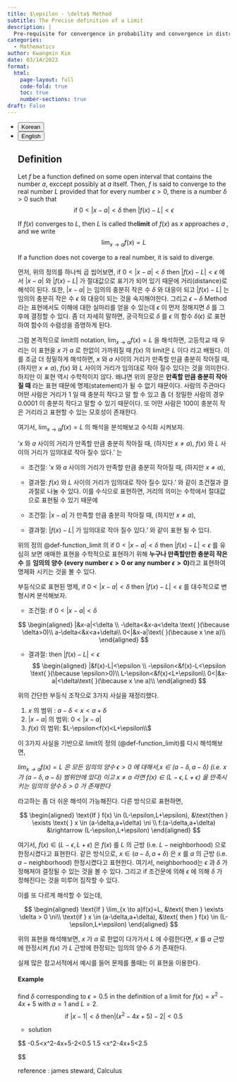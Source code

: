 ```yaml
---
title: $\epsilon - \delta$ Method
subtitle: The Precise definition of a Limit
description: |
  Pre-requisite for convergence in probability and convergence in distribution.
categories:
  - Mathematics
author: Kwangmin Kim
date: 03/14/2023
format: 
  html:
    page-layout: full
    code-fold: true
    toc: true
    number-sections: true
draft: False
---
```


<ul class="nav nav-pills" id="language-tab" role="tablist">
  <li class="nav-item" role="presentation">
    <button class="nav-link active" id="Korean-tab" data-bs-toggle="tab" data-bs-target="#Korean" type="button" role="tab" aria-controls="Korean" aria-selected="true">Korean</button>
  </li>
  <li class="nav-item" role="presentation">
    <button class="nav-link" id="English-tab" data-bs-toggle="tab" data-bs-target="#English" type="button" role="tab" aria-controls="knitr" aria-selected="false">English</button>
  </li>

<div class="tab-content" id="language-tabcontent">

<div class="tab-pane fade  show active" id="Korean" role="tabpanel" aria-labelledby="Korean-tab">

::: {#Korean .tab-pane .fade .show .active role="tabpanel" aria-labelledby="Korean-tab"}

## Definition

::: {#def-function_limit}

Let $f$ be a function defined on some open interval that contains the number $a$, exccept possibly at $a$ itself. Then, $f$ is said to converge to the real number $L$ provided that for every number $\epsilon>0$, there is a number $\delta>0$ such that
$$
\text{if } 0<|x-a|<\delta \text{ then } |f(x)-L|<\epsilon
$$

If $f(x)$ converges to $L$, then $L$ is called the**limit** of $f(x)$ as $x$ approaches $a$ , and we write
$$
\lim_{x \to a} f(x) =L
$$

If a function does not coverge to a real number, it is said to diverge.

:::

먼저, 위의 정의를 하나씩 곱 씹어보면, $\text{if } 0<|x-a|<\delta \text{ then } |f(x)-L|<\epsilon$ 에서 $|x-a|$ 와 $|f(x)-L|$ 가 절대값으로 표기가 되어 있기 때문에 거리(distance)로 해석이 된다. 또한, $|x-a|$ 는 임의의 충분히 작은 수 $\delta$ 와 대응이 되고 $|f(x)-L|$ 는 임의의 충분히 작은 수 $\epsilon$ 와 대응이 되는 것을 숙지해야한다. 그리고 $\epsilon - \delta$ Method 라는 표현에서도 이해에 대한 실마리를 얻을 수 있는데 $\epsilon$ 이 먼저 정해지면 $\delta$ 를 그 후에 결정할 수 있다. 좀 더 자세히 말하면, 궁극적으로 $\delta$ 를 $\epsilon$ 의 함수 $\delta(\epsilon)$ 로 표현하여 함수의 수렴성을 증명하게 된다. 

그럼 본격적으로 limit의 notation, $\lim_{x \to a} f(x) =L$ 을 해석하면, 고등학교 때 우리는 이 표현을 $x$ 가 $a$ 로 한없이 가까워질 때 $f(x)$ 의 limit은 $L$ 이다 라고 배웠다. 이를 조금 더 정밀하게 해석하면, $x$ 와 $a$ 사이의 거리가 만족할 만큼 충분히 작아질 때, (하지만 $x\ne a$), $f(x)$ 와 $L$ 사이의 거리가 임의대로 작아 질수 있다는 것을 의미한다. 하지만 이 표현 역시 수학적이지 않다. 왜냐면 위의 문장은 **만족할 만큼 충분히 작아질 때** 라는 표현 때문에 명제(statement)가 될 수 없기 때문이다. 사람의 주관마다 어떤 사람은 거리가 1 일 때 충분히 작다고 말 할 수 있고 좀 더 정밀한 사람의 경우 0.0001 이 충분히 작다고 말할 수 있기 때문이다. 또 어떤 사람은 100이 충분히 작은 거리라고 표현할 수 있는 모호성이 존재한다. 

여기서, $\lim_{x \to a} f(x) =L$ 의 해석을 분석해보고 수식화 시켜보자. 

'$x$ 와 $a$ 사이의 거리가 만족할 만큼 충분히 작아질 때, (하지만 $x\ne a$), $f(x)$ 와 $L$ 사이의 거리가 임의대로 작아 질수 있다.' 는 

* 조건절: '$x$ 와 $a$ 사이의 거리가 만족할 만큼 충분히 작아질 때, (하지만 $x\ne a$),
* 결과절: $f(x)$ 와 $L$ 사이의 거리가 임의대로 작아 질수 있다.' 
와 같이 조건절과 결과절로 나눌 수 있다. 이를 수식으로 표현하면, 거리의 의미는 수학에서 절대값으로 표현될 수 있기 때문에

* 조건절: $|x-a|$ 가 만족할 만큼 충분히 작아질 때, (하지만 $x\ne a$),
* 결과절: $|f(x)-L|$ 가 임의대로 작아 질수 있다.' 
와 같이 표현 될 수 있다.

위의 정의 @def-function_limit 의 $\text{if } 0<|x-a|<\delta \text{ then } |f(x)-L|<\epsilon$ 를 유심히 보면 애매한 표현을 수학적으로 표현하기 위해 **누구나 만족할만한 충분히 작은 수** 를 **임의의 양수 (every number $\epsilon>0$ or any number $\epsilon>0$)**라고 표현하여 명제화 시키는 것을 볼 수 있다. 

부등식으로 표현된 명제, $\text{if } 0<|x-a|<\delta \text{ then } |f(x)-L|<\epsilon$ 를 대수적으로 변형시켜 분석해보자.

* 조건절: $\text{if } 0<|x-a|<\delta$ 

$$
\begin{aligned}
    |&x-a|<\delta \\
    -\delta<&x-a<\delta \text{  }(\because \delta>0)\\
    a-\delta<&x<a+\delta\\
    0<|&x-a|\text{  }(\because x \ne a)\\
\end{aligned}
$$


* 결과절: $\text{ then } |f(x)-L|<\epsilon$
$$
\begin{aligned}
    |&f(x)-L|<\epsilon \\
    -\epsilon<&f(x)-L<\epsilon \text{  }(\because \epsilon>0)\\
    L-\epsilon<&f(x)<L+\epsilon\\
    0<|&x-a|<\delta\text{  }(\because x \ne a)\\
\end{aligned}
$$


위의 간단한 부등식 조작으로 3가지 사실을 재정리했다.

1. $x$ 의 범위 : $a-\delta<x<a+\delta$
1. $|x-a|$ 의 범위: $0<|x-a|$
1. $f(x)$ 의 범위: $L-\epsilon<f(x)<L+\epsilon\\$

이 3가지 사실을 기반으로 limit의 정의 (@def-function_limit)를 다시 해석해보면,  

*$lim_{x\to a}f(x)=L$ 은 모든 임의의 양수 $\epsilon>0$ 에 대해서,$x \in (a-\delta,a-\delta)$ (i.e. $x$ 가 $(a-\delta,a-\delta)$ 범위안에 있다) 이고 $x\ne a$ 라면 $f(x) \in (L-\epsilon,L+\epsilon)$ 을 만족시키는 임의의 양수 $\delta>0$ 가 존재한다* 

라고하는 좀 더 쉬운 해석이 가능해진다. 다른 방식으로 표현하면,

$$
\begin{aligned}
\text{If } f(x) \in (L-\epsilon,L+\epsilon), &\text{then } \exists \text{ } x \in (a-\delta,a+\delta)  \ni \\ 
 f:(a-\delta,a+\delta) &\rightarrow (L-\epsilon,L+\epsilon)
\end{aligned}
$$

여기서, $f(x)\in (L-\epsilon,L+\epsilon)$ 은 $f(x)$ 를 $L$ 의 근방 $(\text{i.e. } L-\text{neighborhood})$ 으로 한정시켰다고 표현한다. 같은 방식으로, $x \in (a-\delta,a+\delta)$ 은 $x$ 를 $a$ 의 근방 $(\text{i.e. } a-\text{neighborhood})$ 한정시켰다고 표현한다. 여기서, neighborhood는 $\epsilon$ 과 $\delta$ 가 정해져야 결정될 수 있는 것을 볼 수 있다. 그리고 if 조건문에 의해 $\epsilon$ 에 의해 $\delta$ 가 정해진다는 것을 미루어 짐작할 수 있다.

이를 또 다르게 해석할 수 있는데,

$$
\begin{aligned}
\text{If } \lim_{x \to a}f(x)=L, &\text{ then } \exists \delta > 0 \ni\\
 \text{if } x \in (a-\delta,a+\delta), &\text{ then } f(x) \in (L-\epsilon,L+\epsilon)
\end{aligned}
$$

위의 표현을 해석해보면, $x$ 가 $a$ 로 한없이 다가가서 $L$ 에 수렴한다면, $x$ 를 $a$ 근방에 한정시켜 $f(x)$ 가 $L$ 근방에 한정되는 임의의 양수 $\delta$ 가 존재한다.

실제 많은 참고서적에서 예시를 들어 문제를 풀때는 이 표현을 이용한다.

#### Example

find $\delta$ corresponding to $\epsilon=0.5$ in the definition of a limit for $f(x)=x^2-4x+5$ with $a=1$ and $L=2$.
$$
\text{if } |x-1|<\delta \text{ then} |(x^2-4x+5)-2|<0.5
$$

* solution

$$
-0.5<x^2-4x+5-2<0.5
1.5 <x^2-4x+5<2.5

$$


:::
</div>

<div class="tab-pane fade" id="English" role="tabpanel" aria-labelledby="English-tab">

::: {#English .tab-pane .fade role="tabpanel" aria-labelledby="English-tab"}

:::

reference : james steward, Calculus

</div>
